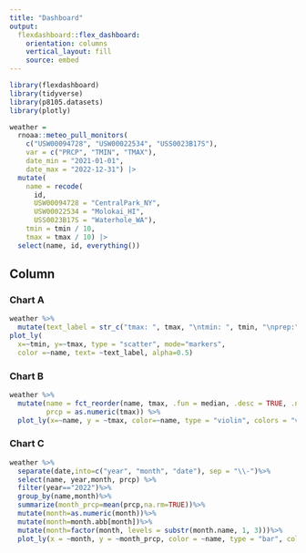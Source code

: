 ```yaml
---
title: "Dashboard"
output: 
  flexdashboard::flex_dashboard:
    orientation: columns
    vertical_layout: fill
    source: embed
---
```


```r
library(flexdashboard)
library(tidyverse)
library(p8105.datasets)
library(plotly)
```

```r
weather = 
  rnoaa::meteo_pull_monitors(
    c("USW00094728", "USW00022534", "USS0023B17S"),
    var = c("PRCP", "TMIN", "TMAX"), 
    date_min = "2021-01-01",
    date_max = "2022-12-31") |>
  mutate(
    name = recode(
      id, 
      USW00094728 = "CentralPark_NY", 
      USW00022534 = "Molokai_HI",
      USS0023B17S = "Waterhole_WA"),
    tmin = tmin / 10,
    tmax = tmax / 10) |>
  select(name, id, everything())
```
Column {.tabset}
-----------------------------------------------------------------------

### Chart A

```r
weather %>%
  mutate(text_label = str_c("tmax: ", tmax, "\ntmin: ", tmin, "\nprep:", prcp)) %>%
plot_ly(
  x=~tmin, y=~tmax, type = "scatter", mode="markers",
  color =~name, text= ~text_label, alpha=0.5)
```


### Chart B

```r
weather %>%
  mutate(name = fct_reorder(name, tmax, .fun = median, .desc = TRUE, .na_rm = TRUE),
         prcp = as.numeric(tmax)) %>%
  plot_ly(x=~name, y = ~tmax, color=~name, type = "violin", colors = "viridis")
```

### Chart C

```r
weather %>% 
  separate(date,into=c("year", "month", "date"), sep = "\\-")%>%
  select(name, year,month, prcp) %>%
  filter(year=="2022")%>%
  group_by(name,month)%>%
  summarize(month_prcp=mean(prcp,na.rm=TRUE))%>%
  mutate(month=as.numeric(month))%>%
  mutate(month=month.abb[month])%>%
  mutate(month=factor(month, levels = substr(month.name, 1, 3)))%>%
  plot_ly(x = ~month, y = ~month_prcp, color = ~name, type = "bar", colors = "viridis")
```

